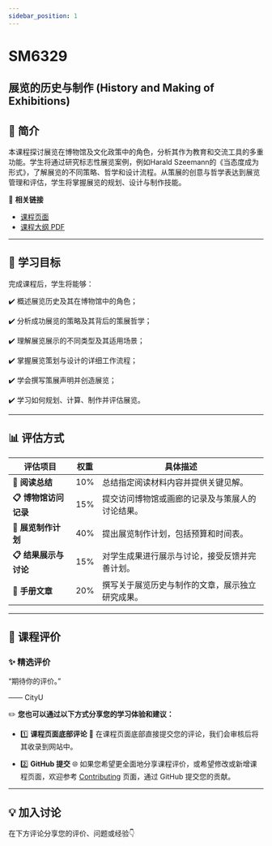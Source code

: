 ```yaml
---
sidebar_position: 1
---
```


# SM6329
## 展览的历史与制作 (History and Making of Exhibitions)

## **📘 简介**
本课程探讨展览在博物馆及文化政策中的角色，分析其作为教育和交流工具的多重功能。学生将通过研究标志性展览案例，例如Harald Szeemann的《当态度成为形式》，了解展览的不同策略、哲学和设计流程。从策展的创意与哲学表达到展览管理和评估，学生将掌握展览的规划、设计与制作技能。

🔗 **相关链接**
- [课程页面](https://www.cityu.edu.hk/catalogue/pg/202425/course/SM6329.htm)
- [课程大纲 PDF](https://www.cityu.edu.hk/catalogue/pg/202425/course/SM6329.pdf)

---

## **🎯 学习目标**

完成课程后，学生将能够：

✔️ 概述展览历史及其在博物馆中的角色；

✔️ 分析成功展览的策略及其背后的策展哲学；

✔️ 理解展览展示的不同类型及其适用场景；

✔️ 掌握展览策划与设计的详细工作流程；

✔️ 学会撰写策展声明并创造展览；

✔️ 学习如何规划、计算、制作并评估展览。

---

## **📊 评估方式**

| **评估项目**                 | **权重** | **具体描述**                                                                                       |
|-----------------------------|---------|---------------------------------------------------------------------------------------------------|
| **📂 阅读总结**             | 10%      | 总结指定阅读材料内容并提供关键见解。                                                                  |
| **📋 博物馆访问记录**         | 15%      | 提交访问博物馆或画廊的记录及与策展人的讨论结果。                                                        |
| **📂 展览制作计划**           | 40%      | 提出展览制作计划，包括预算和时间表。                                                                  |
| **📋 结果展示与讨论**         | 15%      | 对学生成果进行展示与讨论，接受反馈并完善计划。                                                          |
| **📂 手册文章**              | 20%      | 撰写关于展览历史与制作的文章，展示独立研究成果。                                                         |

---

## **💬 课程评价**

### ✨ **精选评价**
<div className={commentStyles.commentBox}>
    <p className={commentStyles.commentText}>
        “期待你的评价。”
    </p>
    <p className={commentStyles.commentAuthor}>—— CityU</p>
</div>

✏️ **您也可以通过以下方式分享您的学习体验和建议：**

- 1️⃣ **课程页面底部评论**
💬 在课程页面底部直接提交您的评论，我们会审核后将其收录到网站中。

- 2️⃣ **GitHub 提交**
🌐 如果您希望更全面地分享课程评价，或希望修改或新增课程页面，欢迎参考 [Contributing](https://penjc.github.io/cityU-navigator/contributing) 页面，通过 GitHub 提交您的贡献。

---

## **💡 加入讨论**

在下方评论分享您的评价、问题或经验👇
<Utterances />